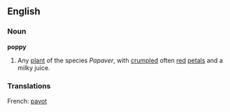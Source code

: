 ==English==
===Noun===
'''poppy'''
{{wikipedia}}
#Any [[plant]] of the species ''Papaver'', with [[crumple]]d often [[red]] [[petals]] and a milky juice.
===Translations===
French: [[pavot]]